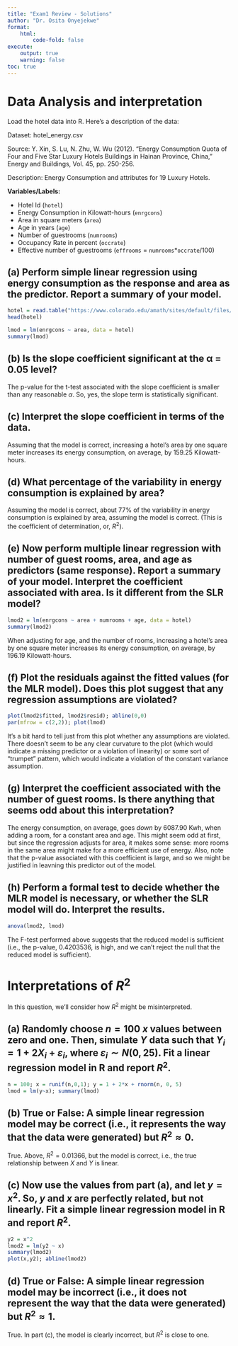 ```yaml
---
title: "Exam1 Review - Solutions"
author: "Dr. Osita Onyejekwe"
format:
    html:
        code-fold: false
execute:
    output: true
    warning: false
toc: true
---
```


# Data Analysis and interpretation

Load the hotel data into R. Here’s a description of the data:

Dataset:  hotel_energy.csv

Source: Y. Xin, S. Lu, N. Zhu, W. Wu (2012). "Energy Consumption Quota of Four and Five Star Luxury Hotels Buildings in Hainan Province, China," Energy and Buildings, Vol. 45, pp. 250-256.

Description: Energy Consumption and attributes for 19 Luxury Hotels.

**Variables/Labels:**

- Hotel Id   (`hotel`)
- Energy Consumption in Kilowatt-hours (`enrgcons`)
- Area in square meters   (`area`)
- Age in years     (`age`)
- Number of guestrooms    (`numrooms`)
- Occupancy Rate in percent   (`occrate`)
- Effective number of guestrooms  (`effrooms` = `numrooms`*`occrate`/100)

## (a) Perform simple linear regression using energy consumption as the response and area as the predictor. Report a summary of your model.


```R
hotel = read.table("https://www.colorado.edu/amath/sites/default/files/attached-files/hotel_0.txt", sep = ",", header = TRUE)
head(hotel)
```


```R
lmod = lm(enrgcons ~ area, data = hotel)
summary(lmod)
```


## (b) Is the slope coefficient significant at the α = 0.05 level?

The p-value for the t-test associated with the slope coefficient is smaller than any reasonable $\alpha$. So, yes, the slope term is statistically significant.

## (c)  Interpret the slope coefficient in terms of the data.

Assuming that the model is correct, increasing a hotel's area by one square meter increases its energy consumption, on average, by 159.25 Kilowatt-hours.

## (d) What percentage of the variability in energy consumption is explained by area?

Assuming the model is correct, about 77% of the variability in energy consumption is explained by area, assuming the model is correct. (This is the coefficient of determination, or, $R^2$).

## (e) Now perform multiple linear regression with number of guest rooms, area, and age as predictors (same response). Report a summary of your model. Interpret the coefficient associated with area. Is it different from the SLR model?


```R
lmod2 = lm(enrgcons ~ area + numrooms + age, data = hotel)
summary(lmod2)
```


When adjusting for age, and the number of rooms, increasing a hotel's area by one square meter increases its energy consumption, on average, by 196.19 Kilowatt-hours.

## (f) Plot the residuals against the fitted values (for the MLR model). Does this plot suggest that any regression assumptions are violated?


```R
plot(lmod2$fitted, lmod2$resid); abline(0,0)
par(mfrow = c(2,2)); plot(lmod)
```


It's a bit hard to tell just from this plot whether any assumptions are violated. There doesn't seem to be any clear curvature to the plot (which would indicate a missing predictor or a violation of linearity) or some sort of "trumpet" pattern, which would indicate a violation of the constant variance assumption.

## (g) Interpret the coefficient associated with the number of guest rooms. Is there anything that seems odd about this interpretation?

The energy consumption, on average, goes *down* by 6087.90 Kwh, when adding a room, for a constant area and age. This might seem odd at first, but since the regression adjusts for area, it makes some sense: more rooms in the same area might make for a more efficient use of energy. Also, note that the p-value associated with this coefficient is large, and so we might be justified in leavning this predictor out of the model.

## (h) Perform a formal test to decide whether the MLR model is necessary, or whether the SLR model will do. Interpret the results.


```R
anova(lmod2, lmod)
```

The F-test performed above suggests that the reduced model is sufficient (i.e., the p-value, 0.4203536, is high, and we can't reject the null that the reduced model is sufficient).

# Interpretations of $R^2$

In this question, we'll consider how $R^2$ might be misinterpreted. 

## (a) Randomly choose $n = 100$ $x$ values between zero and one. Then, simulate $Y$ data such that $Y_i = 1 + 2X_i + \varepsilon_i$, where $\varepsilon_i \sim N(0,25)$. Fit a linear regression model in R and report $R^2$.


```R
n = 100; x = runif(n,0,1); y = 1 + 2*x + rnorm(n, 0, 5)
lmod = lm(y~x); summary(lmod)
```


## (b) True or False: A simple linear regression model may be correct (i.e., it represents the way that the data were generated) but $R^2 \approx 0$. 

True. Above, $R^2 = 0.01366$, but the model is correct, i.e., the true relationship between $X$ and $Y$ is linear.

## (c) Now use the values from part (a), and let $y = x^2$. So, $y$ and $x$ are perfectly related, but not linearly. Fit a simple linear regression model in R and report $R^2$. 


```R
y2 = x^2
lmod2 = lm(y2 ~ x)
summary(lmod2)
plot(x,y2); abline(lmod2)
```


## (d) True or False: A simple linear regression model may be incorrect (i.e., it does not represent the way that the data were generated) but $R^2 \approx 1$. 

True. In part (c), the model is clearly incorrect, but $R^2$ is close to one.
